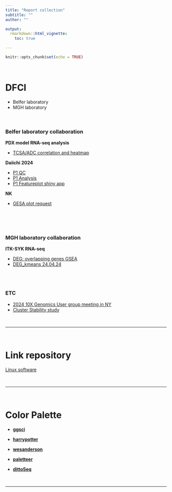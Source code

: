 ```yaml
---
title: "Report collection"
subtitle: ""
author: ""

output:
  rmarkdown::html_vignette:
    toc: true

---
```


```r
knitr::opts_chunk$set(echo = TRUE)
```
<br>


# DFCI  

*   Belfer laboratory  
*   MGH laboratory 
<br><br><br>

### Belfer laboratory collaboration   

**PDX model RNA-seq analysis**  

  * [TCSA/ADC correlation and heatmap](Paweletz/PDX_RNA_seq_Cloud_correlation.24.05.05.moreHeatmaps.html)



**Daiichi 2024**  

  * [P1 QC](Paweletz/Daiichi/Daiichi2024_init_30342.v2.html)
  * [P1 Analysis](Paweletz/Daiichi/Daiichi2024_30342.24.05.07.html)
  * [P1 Featureplot shiny app](Paweletz/Daiichi/Daiichi2024_30342.24.05.09.shiny.html)





**NK**  

  * [GESA plot request](Barbie/RNA_seq_Fig4_Request.24.05.03.GSEAPlots.html)




<br><br><br>

### MGH laboratory collaboration   


**ITK-SYK RNA-seq**  

  * [DEG: overlapping genes GSEA](Team_SJ/DEG/RNA_seq_SJ.data.filteredTPM.DEG.24.05.01.html)
  * [DEG_kmeans 24.04.24](Team_SJ/DEG/RNA_seq_SJ.data.filteredTPM.DEG.24.04.24.html)

<br><br>


### ETC   


  * [2024 10X Genomics User group meeting in NY ](etc/Conf_10xGenomics_2024.May.html)
  * [Cluster Stability study](etc/clusterStability1.html)

<br><hr><br>

# Link repository   

[Linux software](reference/references.html)


<br><hr><br>

# Color Palette  


* [**ggsci**](https://nanx.me/ggsci/)
* [**harrypotter**](https://github.com/aljrico/harrypotter)
* [**wesanderson**](https://github.com/karthik/wesanderson)


* [**paletteer**](https://emilhvitfeldt.github.io/paletteer/)


* [**dittoSeq**](https://bioconductor.org/packages/release/bioc/vignettes/dittoSeq/inst/doc/dittoSeq.html)


<br><hr><br>

